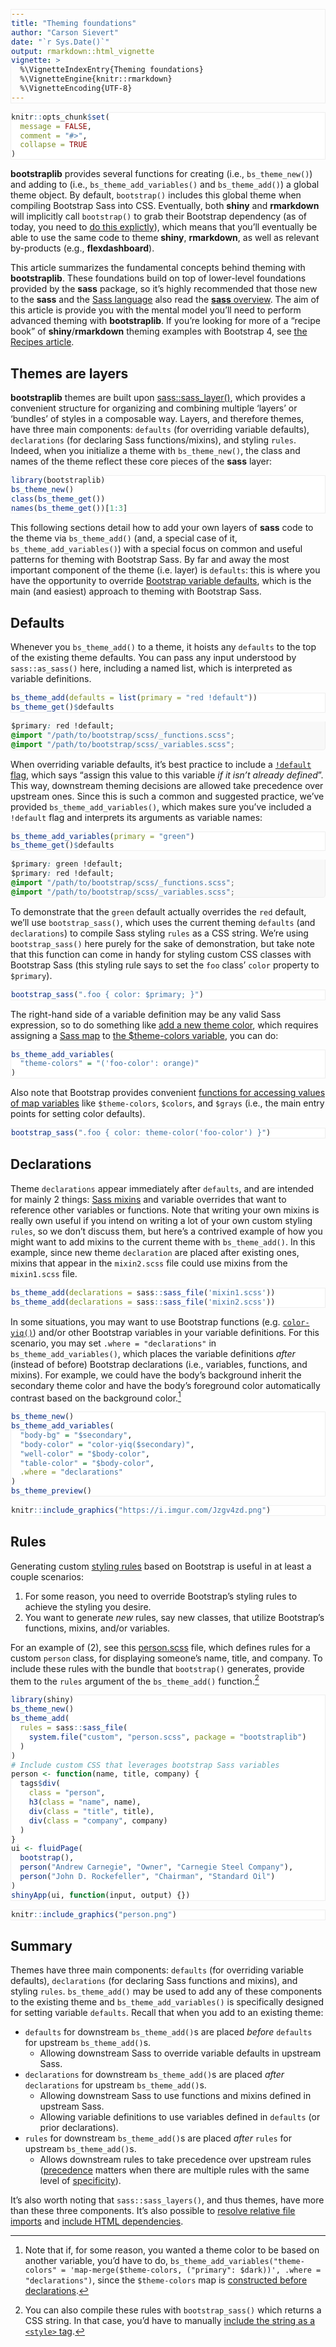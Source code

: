 ```yaml
---
title: "Theming foundations"
author: "Carson Sievert"
date: "`r Sys.Date()`"
output: rmarkdown::html_vignette
vignette: >
  %\VignetteIndexEntry{Theming foundations}
  %\VignetteEngine{knitr::rmarkdown}
  %\VignetteEncoding{UTF-8}
---
```


```r
knitr::opts_chunk$set(
  message = FALSE,
  comment = "#>",
  collapse = TRUE
)
```

<style>
pre {
  border: 1px solid #eee;
}

pre.r {
  background-color: #ffffff;
}

pre.r code {
  background-color: #ffffff;
}

pre.css {
  margin-top: -1rem;
  background-color: #f8f8f8;
  border-radius: 0;
  border-bottom-left-radius: 4px;
  border-bottom-right-radius: 4px;
}
</style>

**bootstraplib** provides several functions for creating (i.e., `bs_theme_new()`) and adding to (i.e., `bs_theme_add_variables()` and `bs_theme_add()`) a global theme object. By default, `bootstrap()` includes this global theme when compiling Bootstrap Sass into CSS. Eventually, both **shiny** and **rmarkdown** will implicitly call `bootstrap()` to grab their Bootstrap dependency (as of today, you need to [do this explictly](https://github.com/rstudio/bootstraplib#readme)), which means that you'll eventually be able to use the same code to theme **shiny**, **rmarkdown**, as well as relevant by-products (e.g., **flexdashboard**).

This article summarizes the fundamental concepts behind theming with **bootstraplib**. These foundations build on top of lower-level foundations provided by the **sass** package, so it's highly recommended that those new to the **sass** and the [Sass language](https://sass-lang.com/) also read the [**sass** overview](https://rstudio.github.io/sass/articles/sass.html). The aim of this article is provide you with the mental model you'll need to perform advanced theming with **bootstraplib**. If you're looking for more of a "recipe book" of **shiny**/**rmarkdown** theming examples with Bootstrap 4, see [the Recipes article](recipes.html).

## Themes are layers

**bootstraplib** themes are built upon [sass::sass_layer()](https://rstudio.github.io/sass/articles/sass.html#layers), which provides a convenient structure for organizing and combining multiple 'layers' or 'bundles' of styles in a composable way. Layers, and therefore themes, have three main components: `defaults` (for overriding variable defaults), `declarations` (for declaring Sass functions/mixins), and styling `rules`. Indeed, when you initialize a theme with `bs_theme_new()`, the class and names of the theme reflect these core pieces of the **sass** layer:

```r
library(bootstraplib)
bs_theme_new()
class(bs_theme_get())
names(bs_theme_get())[1:3]
```

This following sections detail how to add your own layers of **sass** code to the theme via `bs_theme_add()` (and, a special case of it, `bs_theme_add_variables()`) with a special focus on common and useful patterns for theming with Bootstrap Sass. By far and away the most important component of the theme (i.e. layer) is `defaults`: this is where you have the opportunity to override [Bootstrap variable defaults](https://getbootstrap.com/docs/4.4/getting-started/theming/#variable-defaults), which is the main (and easiest) approach to theming with Bootstrap Sass.

## Defaults {#defaults}

Whenever you `bs_theme_add()` to a theme, it hoists any `defaults` to the top of the existing theme defaults. You can pass any input understood by `sass::as_sass()` here, including a named list, which is interpreted as variable definitions.

```r
bs_theme_add(defaults = list(primary = "red !default"))
bs_theme_get()$defaults
```

```css
/* Sass */
$primary: red !default;
@import "/path/to/bootstrap/scss/_functions.scss";
@import "/path/to/bootstrap/scss/_variables.scss";
```

When overriding variable defaults, it's best practice to include a [`!default` flag](https://sass-lang.com/documentation/variables#default-values), which says "assign this value to this variable _if it isn't already defined_". This way, downstream theming decisions are allowed take precedence over upstream ones. Since this is such a common and suggested practice, we've provided `bs_theme_add_variables()`, which makes sure you've included a `!default` flag and interprets its arguments as variable names: 

```r
bs_theme_add_variables(primary = "green")
bs_theme_get()$defaults
```

```css
/* Sass */
$primary: green !default;
$primary: red !default;
@import "/path/to/bootstrap/scss/_functions.scss";
@import "/path/to/bootstrap/scss/_variables.scss";
```

To demonstrate that the `green` default actually overrides the `red` default, we'll use `bootstrap_sass()`, which uses the current theming `defaults` (and `declarations`) to compile Sass styling `rules` as a CSS string. We're using `bootstrap_sass()` here purely for the sake of demonstration, but take note that this function can come in handy for styling custom CSS classes with Bootstrap Sass (this styling rule says to set the `foo` class' `color` property to `$primary`). 

```r
bootstrap_sass(".foo { color: $primary; }")
```

The right-hand side of a variable definition may be any valid Sass expression, so to do something like [add a new theme color](https://getbootstrap.com/docs/4.4/getting-started/theming/#add-to-map), which requires assigning a [Sass map](https://sass-lang.com/documentation/values/maps) to [the $theme-colors variable](https://github.com/rstudio/bootstraplib/blob/8c883fad/inst/node_modules/bootstrap/scss/_variables.scss#L78-L92), you can do:

```r
bs_theme_add_variables(
  "theme-colors" = "('foo-color': orange)"
)
```

Also note that Bootstrap provides convenient [functions for accessing values of map variables](https://getbootstrap.com/docs/4.4/getting-started/theming/#functions) like `$theme-colors`, `$colors`, and `$grays` (i.e., the main entry points for setting color defaults).

```r
bootstrap_sass(".foo { color: theme-color('foo-color') }")
```

## Declarations {#declarations}

Theme `declarations` appear immediately after `defaults`, and are intended for mainly 2 things: [Sass mixins](https://sass-lang.com/documentation/at-rules/mixin) and variable overrides that want to reference other variables or functions. Note that writing your own mixins is really own useful if you intend on writing a lot of your own custom styling `rules`, so we don't discuss them, but here's a contrived example of how you might want to add mixins to the current theme with `bs_theme_add()`. In this example, since new theme `declaration` are placed after existing ones, mixins that appear in the `mixin2.scss` file could use mixins from the `mixin1.scss` file.

```r
bs_theme_add(declarations = sass::sass_file('mixin1.scss'))
bs_theme_add(declarations = sass::sass_file('mixin2.scss'))
```

In some situations, you may want to use Bootstrap functions (e.g. [`color-yiq()`](https://getbootstrap.com/docs/4.4/getting-started/theming/#color-contrast)) and/or other Bootstrap variables in your variable definitions. For this scenario, you may set `.where = "declarations"` in `bs_theme_add_variables()`, which places the variable definitions *after* (instead of before) Bootstrap declarations (i.e., variables, functions, and mixins). For example, we could have the body's background inherit the secondary theme color and have the body's foreground color automatically contrast based on the background color.^[Note that if, for some reason, you wanted a theme color to be based on another variable, you'd have to do, `bs_theme_add_variables("theme-colors" = 'map-merge($theme-colors, ("primary": $dark))', .where = "declarations")`, since the `$theme-colors` map is [constructed before declarations](https://github.com/rstudio/bootstraplib/blob/8c883fad/inst/node_modules/bootstrap/scss/_variables.scss#L78-L92).]


```r
bs_theme_new()
bs_theme_add_variables(
  "body-bg" = "$secondary",
  "body-color" = "color-yiq($secondary)",
  "well-color" = "$body-color",
  "table-color" = "$body-color",
  .where = "declarations"
)
bs_theme_preview()
```

```r
knitr::include_graphics("https://i.imgur.com/Jzgv4zd.png")
```


## Rules

Generating custom [styling rules](https://sass-lang.com/documentation/style-rules) based on Bootstrap is useful in at least a couple scenarios:

1. For some reason, you need to override Bootstrap's styling rules to achieve the styling you desire.
2. You want to generate _new_ rules, say new classes, that utilize Bootstrap's functions, mixins, and/or variables.

For an example of (2), see this [person.scss](https://github.com/rstudio/bootstraplib/blob/master/inst/custom/person.scss) file, which defines rules for a custom `person` class, for displaying someone's name, title, and company. To include these rules with the bundle that `bootstrap()` generates, provide them to the `rules` argument of the `bs_theme_add()` function.^[You can also compile these rules with `bootstrap_sass()` which returns a CSS string. In that case, you'd have to manually [include the string as a `<style>` tag](http://rstudio.github.io/sass/articles/sass.html#shiny-string).]

```r
library(shiny)
bs_theme_new()
bs_theme_add(
  rules = sass::sass_file(
    system.file("custom", "person.scss", package = "bootstraplib")
  )
)
# Include custom CSS that leverages bootstrap Sass variables
person <- function(name, title, company) {
  tags$div(
    class = "person",
    h3(class = "name", name),
    div(class = "title", title),
    div(class = "company", company)
  )
}
ui <- fluidPage(
  bootstrap(),
  person("Andrew Carnegie", "Owner", "Carnegie Steel Company"),
  person("John D. Rockefeller", "Chairman", "Standard Oil")
)
shinyApp(ui, function(input, output) {})
```

```r
knitr::include_graphics("person.png")
```


## Summary {#summary}

Themes have three main components: `defaults` (for overriding variable defaults), `declarations` (for declaring Sass functions and mixins), and styling `rules`. `bs_theme_add()` may be used to add any of these components to the existing theme and `bs_theme_add_variables()` is specifically designed for setting variable `defaults`. Recall that when you add to an existing theme:

* `defaults` for downstream `bs_theme_add()`s are placed _before_ `defaults` for upstream `bs_theme_add()`s.
  * Allowing downstream Sass to override variable defaults in upstream Sass.
* `declarations` for downstream `bs_theme_add()`s are placed _after_ `declarations` for upstream `bs_theme_add()`s.
  * Allowing downstream Sass to use functions and mixins defined in upstream Sass.
  * Allowing variable definitions to use variables defined in `defaults` (or prior declarations).
* `rules` for downstream `bs_theme_add()`s are placed _after_ `rules` for upstream `bs_theme_add()`s.
  * Allows downstream rules to take precedence over upstream rules ([precedence](https://css-tricks.com/precedence-css-order-css-matters/) matters when there are multiple rules with the same level of [specificity](https://css-tricks.com/specifics-on-css-specificity/)).


It's also worth noting that `sass::sass_layers()`, and thus themes, have more than these three components. It's also possible to [resolve relative file imports](https://rstudio.github.io/sass/articles/sass.html#imports-relative) and  [include HTML dependencies](https://rstudio.github.io/sass/articles/sass.html#html-dependencies).
